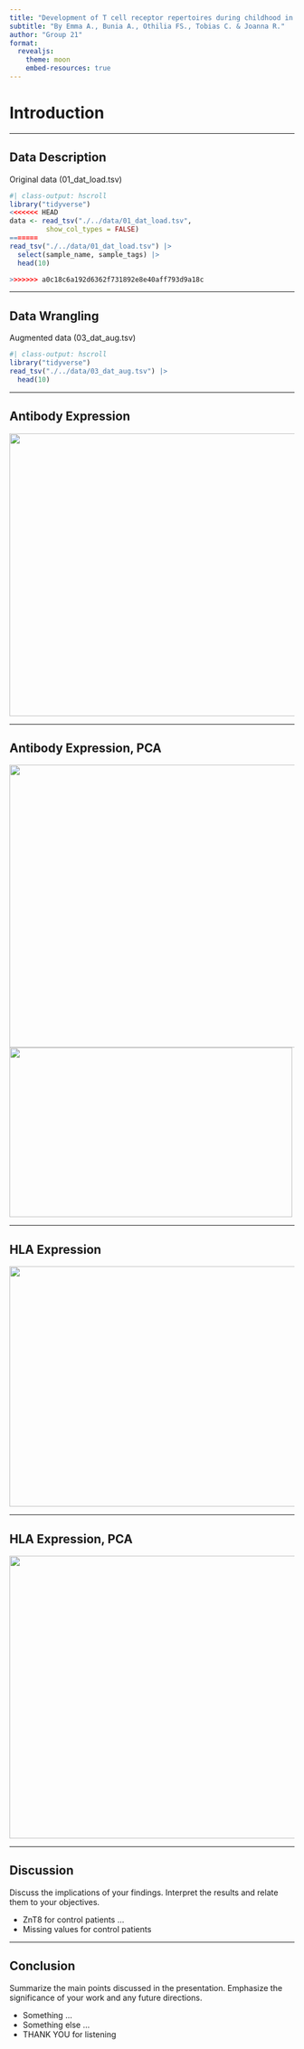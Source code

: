 ```yaml
---
title: "Development of T cell receptor repertoires during childhood in health and disease"
subtitle: "By Emma A., Bunia A., Othilia FS., Tobias C. & Joanna R."
author: "Group 21"
format:
  revealjs: 
    theme: moon
    embed-resources: true
---
```


# Introduction

------------------------------------------------------------------------

## Data Description {.scrollable}

Original data (01_dat_load.tsv)

```r
#| class-output: hscroll
library("tidyverse")
<<<<<<< HEAD
data <- read_tsv("./../data/01_dat_load.tsv",
         show_col_types = FALSE)
=======
read_tsv("./../data/01_dat_load.tsv") |>
  select(sample_name, sample_tags) |>
  head(10)

>>>>>>> a0c18c6a192d6362f731892e8e40aff793d9a18c
```


------------------------------------------------------------------------

## Data Wrangling {.scrollable}

Augmented data (03_dat_aug.tsv)
```r
#| class-output: hscroll
library("tidyverse")
read_tsv("./../data/03_dat_aug.tsv") |>
  head(10)
```


------------------------------------------------------------------------

## Antibody Expression

![](./../results/05_plot_1.png){width="800" height="500"}

------------------------------------------------------------------------

## Antibody Expression, PCA

![](./../results/06_plot_3.png){.absolute right="300" bottom="10" width="850" height="500"} ![](./../results/06_plot_2.png){.absolute left="600" top="10" width="500" height="300"}

------------------------------------------------------------------------

## HLA Expression

![](./../results/07_plot_1.png){width="900" height="425"}

------------------------------------------------------------------------

## HLA Expression, PCA

![](./../results/08_plot_1.png){.absolute width="850" height="500"}

------------------------------------------------------------------------

## Discussion

Discuss the implications of your findings. Interpret the results and relate them to your objectives.

::: incremental
-   ZnT8 for control patients ...
-   Missing values for control patients
:::

------------------------------------------------------------------------

## Conclusion

Summarize the main points discussed in the presentation. Emphasize the significance of your work and any future directions.

::: incremental
-   Something 
...
-   Something else
... 
-   THANK YOU for listening
:::
